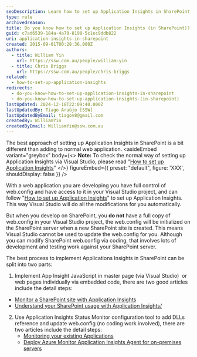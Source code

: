 ```yaml
---
seoDescription: Learn how to set up Application Insights in SharePoint, a different approach from normal web applications
type: rule
archivedreason:
title: Do you know how to set up Application Insights (in SharePoint)?
guid: c7ad6539-184a-4a70-8190-5c1ec9ddb822
uri: application-insights-in-sharepoint
created: 2015-09-01T00:28:36.000Z
authors:
  - title: William Yin
    url: https://ssw.com.au/people/william-yin
  - title: Chris Briggs
    url: https://ssw.com.au/people/chris-briggs
related:
  - how-to-set-up-application-insights
redirects:
  - do-you-know-how-to-set-up-application-insights-in-sharepoint
  - do-you-know-how-to-set-up-application-insights-(in-sharepoint)
lastUpdated: 2024-12-18T22:09:40.000Z
lastUpdatedBy: Tiago Araújo [SSW]
lastUpdatedByEmail: tiagov8@gmail.com
createdBy: WilliamYin
createdByEmail: WilliamYin@ssw.com.au
---
```


The best approach of setting up Application Insights in SharePoint is a bit different than adding to normal web application.
<asideEmbed
  variant="greybox"
  body={<>
    **Note:** To check the normal way of setting up Application Insights via Visual Studio, please read "[How to set up Application Insights](/how-to-set-up-application-insights)"
  </>}
  figureEmbed={{
    preset: "default",
    figure: 'XXX',
    shouldDisplay: false
  }}
/>

With a web application you are developing you have full control of web.config and have access to it in your Visual Studio project, and can follow "[How to set up Application Insights](/how-to-set-up-application-insights)" to set up Application Insights. This way Visual Studio will do all the modifications for you automatically.

But when you develop on SharePoint, you **do not** have a full copy of web.config in your Visual Studio project, the web.config will be initialized on the SharePoint server when a new SharePoint site is created. This means Visual Studio cannot be used to update the web.config for you. Although you can modify SharePoint web.config via coding, that involves lots of development and testing work against your SharePoint server.

The best process to implement Applications Insights in SharePoint can be split into two parts:

1. Implement App Insight JavaScript in master page (via Visual Studio)  or web pages individually via embedded code, there are two good articles include the detail steps:

* [Monitor a SharePoint site with Application Insights](https://docs.microsoft.com/en-us/azure/azure-monitor/app/sharepoint)
* [Understand your SharePoint usage with Application Insights/](https://azure.microsoft.com/es-es/blog/understand-your-sharepoint-usage-with-application-insights-2/)

2. Use Application Insights Status Monitor configuration tool to add DLLs reference and update web.config (no coding work involved), there are two articles include the detail steps:
   * [Monitoring your existing Applications](https://devblogs.microsoft.com/devops/monitoring-your-existing-applications/)
   * [Deploy Azure Monitor Application Insights Agent for on-premises servers](https://learn.microsoft.com/en-us/azure/azure-monitor/app/application-insights-asp-net-agent?tabs=getting-started)
